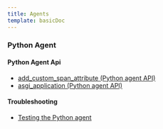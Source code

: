 ```yaml
---
title: Agents
template: basicDoc
---
```




### Python Agent



#### Python Agent Api

* [add_custom_span_attribute (Python agent API)](/agents/python-agent/python-agent-api/addcustomspanattribute-python-agent-api)
* [asgi_application (Python agent API)](/agents/python-agent/python-agent-api/asgiapplication-python-agent-api)

#### Troubleshooting

* [Testing the Python agent](/agents/python-agent/troubleshooting/testing-python-agent)